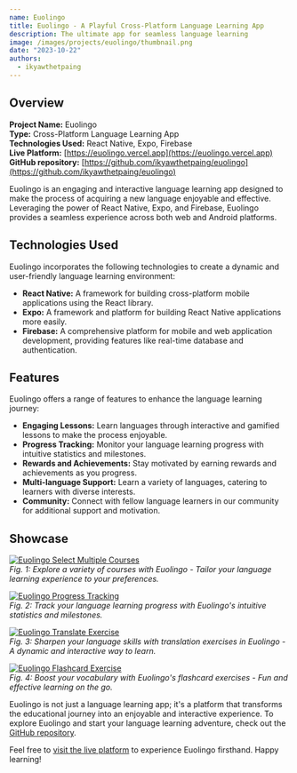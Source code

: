 ```yaml
---
name: Euolingo
title: Euolingo - A Playful Cross-Platform Language Learning App
description: The ultimate app for seamless language learning
image: /images/projects/euolingo/thumbnail.png
date: "2023-10-22"
authors:
  - ikyawthetpaing
---
```


## Overview

**Project Name:** Euolingo  
**Type:** Cross-Platform Language Learning App  
**Technologies Used:** React Native, Expo, Firebase  
**Live Platform:** [https://euolingo.vercel.app](https://euolingo.vercel.app)  
**GitHub repository:** [https://github.com/ikyawthetpaing/euolingo](https://github.com/ikyawthetpaing/euolingo)

Euolingo is an engaging and interactive language learning app designed to make the process of acquiring a new language enjoyable and effective. Leveraging the power of React Native, Expo, and Firebase, Euolingo provides a seamless experience across both web and Android platforms.

## Technologies Used

Euolingo incorporates the following technologies to create a dynamic and user-friendly language learning environment:

- **React Native:** A framework for building cross-platform mobile applications using the React library.
- **Expo:** A framework and platform for building React Native applications more easily.
- **Firebase:** A comprehensive platform for mobile and web application development, providing features like real-time database and authentication.

## Features

Euolingo offers a range of features to enhance the language learning journey:

- **Engaging Lessons:** Learn languages through interactive and gamified lessons to make the process enjoyable.
- **Progress Tracking:** Monitor your language learning progress with intuitive statistics and milestones.
- **Rewards and Achievements:** Stay motivated by earning rewards and achievements as you progress.
- **Multi-language Support:** Learn a variety of languages, catering to learners with diverse interests.
- **Community:** Connect with fellow language learners in our community for additional support and motivation.

## Showcase

[![Euolingo Select Multiple Courses](/images/projects/euolingo/showcase/select_multiple_course.png)](https://github.com/ikyawthetpaing/euolingo)  
_Fig. 1: Explore a variety of courses with Euolingo - Tailor your language learning experience to your preferences._

[![Euolingo Progress Tracking](/images/projects/euolingo/showcase/progress_tracking.png)](https://github.com/ikyawthetpaing/euolingo)  
_Fig. 2: Track your language learning progress with Euolingo's intuitive statistics and milestones._

[![Euolingo Translate Exercise](/images/projects/euolingo/showcase/translate_exercise.png)](https://github.com/ikyawthetpaing/euolingo)  
_Fig. 3: Sharpen your language skills with translation exercises in Euolingo - A dynamic and interactive way to learn._

[![Euolingo Flashcard Exercise](/images/projects/euolingo/showcase/flashcard_exercise.png)](https://github.com/ikyawthetpaing/euolingo)  
_Fig. 4: Boost your vocabulary with Euolingo's flashcard exercises - Fun and effective learning on the go._

Euolingo is not just a language learning app; it's a platform that transforms the educational journey into an enjoyable and interactive experience. To explore Euolingo and start your language learning adventure, check out the [GitHub repository](https://github.com/ikyawthetpaing/euolingo).

Feel free to [visit the live platform](https://euolingo.vercel.app) to experience Euolingo firsthand. Happy learning!
